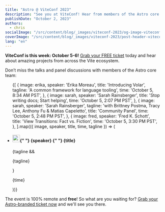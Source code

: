 ```yaml
---
title: "Astro @ ViteConf 2023"
description: "See you at ViteConf! Hear from members of the Astro core team, alongside an amazing lineup of projects from the Vite ecosystem."
publishDate: "October 2, 2023"
authors:
  - chris
socialImage: "/src/content/blog/_images/viteconf-2023/og-image-viteconf.webp"
coverImage: "/src/content/blog/_images/viteconf-2023/post-header-viteconf.webp"
lang: "en"
---
```



**ViteConf is this week: October 5-6!** [Grab your FREE ticket](https://viteconf.org/23/ecosystem/astro) today and hear about amazing projects from across the Vite ecosystem.

Don’t miss the talks and panel discussions with members of the Astro core team:

<ul class="flex flex-col !p-0">
{[
	{
		image: erika,
		speaker: 'Erika Moreau',
		title: 'Introducing Volar',
		tagline: 'A common framework for language tooling',
		time: 'October 5, 8:34 AM PST',
	},
	{
		image: sarah,
		speaker: 'Sarah Rainsberger',
		title: 'Stop writing docs; Start helping',
		time: 'October 5, 2:07 PM PST',
	},
	{
		image: sarah,
		speaker: 'Sarah Rainsberger',
		tagline: 'with Brittney Postma, Tracy Lee, Anthony Fu & Matias Capeletto',
		title: 'Community Panel',
		time: 'October 5, 2:48 PM PST',
	},
	{
		image: fred,
		speaker: 'Fred K. Schott',
		title: 'View Transitions: Fact vs. Fiction',
		time: 'October 5, 3:30 PM PST',
	},
].map(({ image, speaker, title, time, tagline }) => (
	<li class="border border-astro-gray-500 bg-astro-gray-700 p-4 gap-4 shadow flex before:!hidden">
		<div hidden class="flex-shrink-0 sm:block">
			<img src={image.src} alt="" class="rounded-full" width="64" height="64" />
		</div>
		<div class="flex flex-col gap-1.5">
			<h4 class="flex flex-col gap-1">
				<span class="inline-flex gap-2">
					<img src={image.src} alt="" class="rounded-full sm:hidden" width="24" height="24" />{" "}
					{speaker}
				</span>{" "}
				<span class="heading-5 sm:heading-4 text-white">{title}</span>
			</h4>
			{tagline && <p class="text-sm sm:text-base">{tagline}</p>}
			<p class="text-sm font-mono mt-2">{time}</p>
		</div>
	</li>
))}
</ul>

The event is 100% remote and **free**! So what are you waiting for? [Grab your Astro-branded ticket now](https://viteconf.org/23/ecosystem/astro) and we'll see you there.

